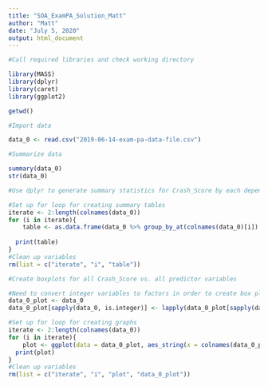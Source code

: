 ```yaml
---
title: "SOA_ExamPA_Solution_Matt"
author: "Matt"
date: "July 5, 2020"
output: html_document
---
```


```r
#Call required libraries and check working directory

library(MASS)
library(dplyr)
library(caret)
library(ggplot2)

getwd()

```

```r

#Import data

data_0 <- read.csv("2019-06-14-exam-pa-data-file.csv")

#Summarize data

summary(data_0)
str(data_0)

```
```r
#Use dplyr to generate summary statistics for Crash_Score by each dependent variable

#Set up for loop for creating summary tables
iterate <- 2:length(colnames(data_0))
for (i in iterate){
    table <- as.data.frame(data_0 %>% group_by_at(colnames(data_0)[i]) %>% summarise(max = max(Crash_Score), min = min(Crash_Score), avg = mean(Crash_Score), "25th" = quantile(Crash_Score, 0.25), "50th" = quantile(Crash_Score, 0.5), "75th" = quantile(Crash_Score, 0.75)))
  
  print(table)
}
#Clean up variables
rm(list = c("iterate", "i", "table"))

```

```r

#Create boxplots for all Crash_Score vs. all predictor variables

#Need to convert integer variables to factors in order to create box plots
data_0_plot <- data_0
data_0_plot[sapply(data_0, is.integer)] <- lapply(data_0_plot[sapply(data_0, is.integer)], as.factor)

#Set up for loop for creating graphs
iterate <- 2:length(colnames(data_0))
for (i in iterate){
    plot <- ggplot(data = data_0_plot, aes_string(x = colnames(data_0_plot[i]), y = "Crash_Score")) + geom_boxplot() + labs(x = colnames(data_0_plot)[i], title = paste("Distribution of Crash_Score v.", colnames(data_0_plot)[i]))
  print(plot)
}
#Clean up variables
rm(list = c("iterate", "i", "plot", "data_0_plot"))


```


